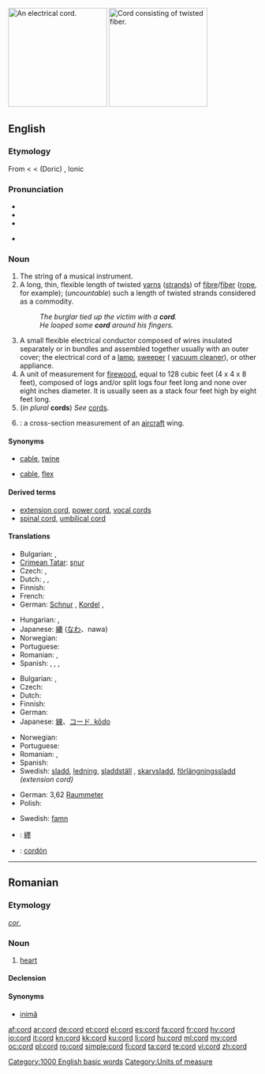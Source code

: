 {{wikipedia|dab=cord}}
[[Image:Verlengsnoer (Extension cord).jpg|thumb|200px|right|An electrical cord.]]
[[Image:Rope.jpg|thumb|200px|right|Cord consisting of twisted fiber.]]
==English==

===Etymology===
From {{etyl|fro|en}} {{term|corde|lang=fro}} < {{etyl|la|en}} {{term|chorda||lang=la}} < {{etyl|grc|en}} (Doric) {{term|χορδά||tr=khorda|lang=grc}}, Ionic {{term|χορδή||tr=khorde|lang=grc|string of gut, the string of a lyre}}

===Pronunciation===
* {{IPA|/kɔː(ɹ)d/}}
* {{audio|en-us-cord.ogg|Audio (US)}}
* {{rhymes|ɔː(r)d}}
* {{homophones|chord|cored|cawed}} {{qualifier|in [[non-rhotic]] accents}}

===Noun===
{{en-noun}}

# The string of a musical instrument.
# A long, thin, flexible length of twisted [[yarns]] ([[strands]]) of [[fibre]]/[[fiber]] ([[rope]], for example); (''uncountable'') such a length of twisted strands considered as a commodity.
#: ''The burglar tied up the victim with a '''cord'''.''
#: ''He looped some '''cord''' around his fingers.''
# A small flexible electrical conductor composed of wires insulated separately or in bundles and assembled together usually with an outer cover; the electrical cord of a [[lamp]], [[sweeper]] ({{US}} [[vacuum cleaner]]), or other appliance.
# A unit of measurement for [[firewood]], equal to 128 cubic feet (4 x 4 x 8 feet), composed of logs and/or split logs four feet long and none over eight inches diameter. It is usually seen as a stack four feet high by eight feet long.<!--Move this to separate pages for "full cord" and "bush cord".  A full cord of stacked firewood in Canada and USA, or colloquially a "bush cord" in Canada, is 8 by 4 by 4 feet (39 m&sup3;).-->
# (''in plural'' '''cords''') ''See'' [[cords]].
# {{misspelling of|chord|nodot=1}}: a cross-section measurement of an [[aircraft]] wing.

====Synonyms====
* {{sense|length of twisted strands}} [[cable]], [[twine]]
* {{sense|wires surrounded by an insulating coating, used to supply electricity}} [[cable]], [[flex]]

====Derived terms====
* [[extension cord]], [[power cord]], [[vocal cords]]
* [[spinal cord]], [[umbilical cord]]

====Translations====
{{trans-top|length of twisted strands}}
* Bulgarian: {{t+|bg|връв|m}},  {{t+|bg|канап|m}}
* [[Crimean Tatar]]: [[şnur]]
* Czech: {{t-|cs|provaz|m}}, {{t-|cs|šňůra|f}}
* Dutch: {{t+|nl|touw|n}}, {{t+|nl|koord|f}}, {{t+|nl|zeel|n}}
* Finnish: {{t+|fi|naru}}
* French: {{t+|fr|corde|f}}
* German: [[Schnur]] {{f}}, [[Kordel]] {{f}} {{italbrac|fine rope for dresses or as barrier in museum}},  {{t-|de|Kordel|f}}
{{trans-mid}}
* Hungarian: {{t+|hu|zsinór}}, {{t|hu|fonal}}
* Japanese: [[縄]] ([[なわ]]、nawa)
* Norwegian: {{t+|no|tau|n}}
* Portuguese: {{t+|pt|corda|f}}
* Romanian: {{t+|ro|cordon}},  {{t-|ro|coardă|f}}
* Spanish: {{t+|es|cuerda|f}},  {{t+|es|cable|m}},  {{t+|es|hilo|m}},  {{t-|es|cordón|m}}
{{trans-bottom}}

{{trans-top|wires surrounded by a coating, used to supply electricity}}
* Bulgarian: {{t-|bg|кабел|m}},  {{t|bg|шнур|m}}
* Czech: {{t-|cs|šňůra|f}}
* Dutch: {{t+|nl|kabel|n}}
* Finnish: {{t+|fi|johto}}
* German: {{t+|de|Kabel|n}}
* Japanese: [[線]]、[[コード, kōdo]]
{{trans-mid}}
* Norwegian: {{t-|no|ledning|m+f}}
* Portuguese: {{t+|pt|cabo|m}}
* Romanian: {{t+|ro|cordon|n}},  {{t-|ro|cablu|n}}
* Spanish: {{t+|es|cable|m}}
* Swedish: [[sladd]], [[ledning]], [[sladdställ]]<!-- (any type of [[connector]] at both ends mandatory)-->, [[skarvsladd]], [[förlängningssladd]] ''(extension cord)''
{{trans-bottom}}

{{trans-top|unit of measurement for firewood}}
* German: 3,62 [[Raummeter]] {{m}}
* Polish: {{t+|pl|sąg|m}}
{{trans-mid}}
* Swedish: [[famn]]<!-- (width one swedish fathom, various heights and depths making, [[norrlandsfamn]], [[skogsfamn]] and other ''famn'' versions, now all obsolete. Today firewood is traded by [[kubikmeter]] (''cubic meter'') -->
{{trans-bottom}}

{{checktrans-top}}
* {{ttbc|CJKV Characters}}: [[纆]]
* {{ttbc|Spanish}}: [[cordón]]
{{trans-bottom}}

[[Category:1000 English basic words]]
[[Category:Units of measure]]

----

==Romanian==

===Etymology===
{{etyl|la|ro}} ''[[cor#Latin|cor]]'', {{term|cordis|lang=la}}

===Noun===
{{ro-noun|m|corduri}}

# {{anatomy|lang=ro}} [[heart]]

====Declension====
{{ro-noun-n|pl=corduri|def=cordul}}

====Synonyms====
* [[inimă]]

[[af:cord]]
[[ar:cord]]
[[de:cord]]
[[et:cord]]
[[el:cord]]
[[es:cord]]
[[fa:cord]]
[[fr:cord]]
[[hy:cord]]
[[io:cord]]
[[it:cord]]
[[kn:cord]]
[[kk:cord]]
[[ku:cord]]
[[li:cord]]
[[hu:cord]]
[[ml:cord]]
[[my:cord]]
[[oc:cord]]
[[pl:cord]]
[[ro:cord]]
[[simple:cord]]
[[fi:cord]]
[[ta:cord]]
[[te:cord]]
[[vi:cord]]
[[zh:cord]]